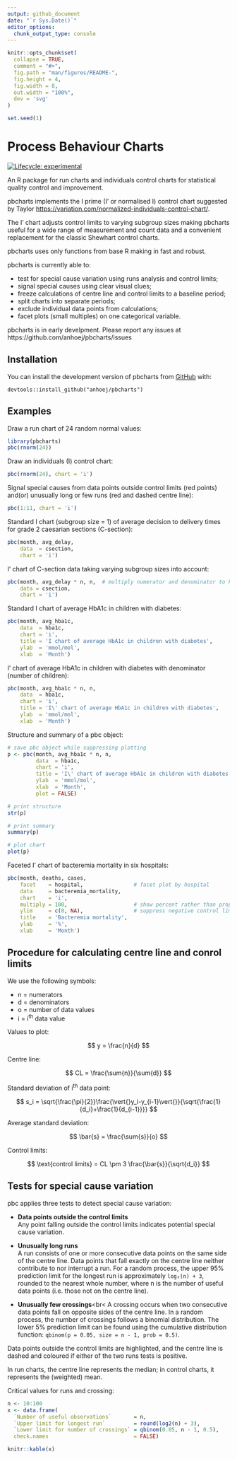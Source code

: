 ```yaml
---
output: github_document
date: "`r Sys.Date()`"
editor_options: 
  chunk_output_type: console
---
```


<!-- README.md is generated from README.Rmd. Please edit that file -->

```r
knitr::opts_chunk$set(
  collapse = TRUE,
  comment = "#>",
  fig.path = "man/figures/README-",
  fig.height = 4,
  fig.width = 8,
  out.width = "100%",
  dev = 'svg'
)

set.seed(1)
```

# Process Behaviour Charts

<!-- badges: start -->
[![Lifecycle: experimental](https://img.shields.io/badge/lifecycle-experimental-orange.svg)](https://lifecycle.r-lib.org/articles/stages.html#experimental)
<!-- badges: end -->

An R package for run charts and individuals control charts for statistical quality control and improvement. 

pbcharts implements the I prime (I' or normalised I) control chart suggested by Taylor <https://variation.com/normalized-individuals-control-chart/>.

The I' chart adjusts control limits to varying subgroup sizes making pbcharts useful for a wide range of measurement and count data and a convenient replacement for the classic Shewhart control charts.

pbcharts uses only functions from base R making in fast and robust.

pbcharts is currently able to:

* test for special cause variation using runs analysis and control limits;
* signal special causes using clear visual clues;
* freeze calculations of centre line and control limits to a baseline period;
* split charts into separate periods;
* exclude individual data points from calculations;
* facet plots (small multiples) on one categorical variable.

pbcharts is in early develpment. Please report any issues at https://github.com/anhoej/pbcharts/issues

## Installation

You can install the development version of pbcharts from [GitHub](https://github.com/anhoej/pbcharts) with:

```
devtools::install_github("anhoej/pbcharts")
```

## Examples

Draw a run chart of 24 random normal values:

```r
library(pbcharts)
pbc(rnorm(24))
```

Draw an individuals (I) control chart:

```r
pbc(rnorm(24), chart = 'i')
```

Signal special causes from data points outside control limits (red points) and(or) unusually long or few runs (red and dashed centre line):

```r
pbc(1:11, chart = 'i')
```

Standard I chart (subgroup size = 1) of average decision to delivery times for grade 2 caesarian sections (C-section):

```r
pbc(month, avg_delay, 
    data  = csection, 
    chart = 'i')
```

I' chart of C-section data taking varying subgroup sizes into account:

```r
pbc(month, avg_delay * n, n,  # multiply numerator and denominator to keep scale
    data = csection,
    chart = 'i')
```

Standard I chart of average HbA1c in children with diabetes:

```r
pbc(month, avg_hba1c,
    data  = hba1c,
    chart = 'i',
    title = 'I chart of average HbA1c in children with diabetes',
    ylab  = 'mmol/mol',
    xlab  = 'Month')
```

I' chart of average HbA1c in children with diabetes with denominator (number of children):

```r
pbc(month, avg_hba1c * n, n,
    data  = hba1c,
    chart = 'i',
    title = 'I\' chart of average HbA1c in children with diabetes',
    ylab  = 'mmol/mol',
    xlab  = 'Month')
```

Structure and summary of a pbc object:

```r
# save pbc object while suppressing plotting
p <- pbc(month, avg_hba1c * n, n,
         data  = hba1c,
         chart = 'i',
         title = 'I\' chart of average HbA1c in children with diabetes',
         ylab  = 'mmol/mol',
         xlab  = 'Month',
         plot = FALSE)

# print structure
str(p)

# print summary
summary(p)

# plot chart
plot(p)
```

Faceted I' chart of bacteremia mortality in six hospitals:

```r
pbc(month, deaths, cases,
    facet    = hospital,                # facet plot by hospital
    data     = bacteremia_mortality,
    chart    = 'i',
    multiply = 100,                     # show percent rather than proportions
    ylim     = c(0, NA),                # suppress negative control limits
    title    = 'Bacteremia mortality',
    ylab     = '%',
    xlab     = 'Month')
```

## Procedure for calculating centre line and conrol limits

We use the following symbols:

* n = numerators
* d = denominators
* o = number of data values
* i = i^th^ data value

Values to plot:

$$
y = \frac{n}{d}
$$

Centre line:

$$
CL = \frac{\sum{n}}{\sum{d}}
$$

Standard deviation of i^th^ data point:

$$
s_i = \sqrt{\frac{\pi}{2}}\frac{\vert{}y_i-y_{i-1}\vert{}}{\sqrt{\frac{1}{d_i}+\frac{1}{d_{i-1}}}}
$$

Average standard deviation:

$$
\bar{s} = \frac{\sum{s}}{o}
$$

Control limits:

$$
\text{control limits} = CL \pm 3 \frac{\bar{s}}{\sqrt{d_i}}
$$

## Tests for special cause variation

pbc applies three tests to detect special cause variation:

* **Data points outside the control limits**<br>
Any point falling outside the control limits indicates potential special cause variation.

* **Unusually long runs**<br>
A run consists of one or more consecutive data points on the same side of the centre line. Data points that fall exactly on the centre line neither contribute to nor interrupt a run. For a random process, the upper 95% prediction limit for the longest run is approximately `log₂(n) + 3`, rounded to the nearest whole number, where n is the number of useful data points (i.e. those not on the centre line).

* **Unusually few crossings**<br<
A crossing occurs when two consecutive data points fall on opposite sides of the centre line. In a random process, the number of crossings follows a binomial distribution. The lower 5% prediction limit can be found using the cumulative distribution function: `qbinom(p = 0.05, size = n - 1, prob = 0.5)`.

Data points outside the control limits are highlighted, and the centre line is dashed and coloured if either of the two runs tests is positive.

In run charts, the centre line represents the median; in control charts, it represents the (weighted) mean.

Critical values for runs and crossing:

```r
n <- 10:100
x <- data.frame(
  `Number of useful observations`       = n,
  `Upper limit for longest run`         = round(log2(n) + 3),
  `Lower limit for number of crossings` = qbinom(0.05, n - 1, 0.5),
  check.names                           = FALSE)

knitr::kable(x)
```

